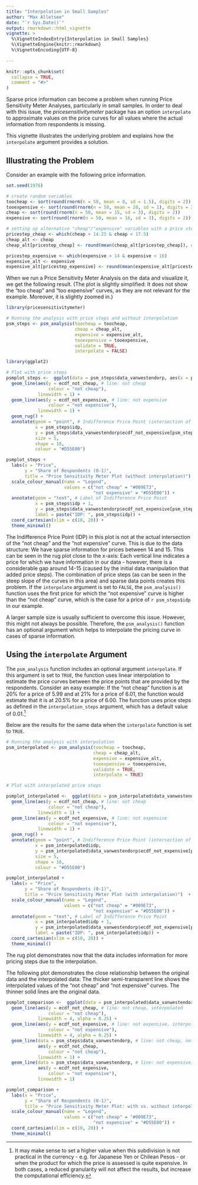 ```yaml
---
title: "Interpolation in Small Samples"
author: "Max Alletsee"
date: "`r Sys.Date()`"
output: rmarkdown::html_vignette
vignette: >
  %\VignetteIndexEntry{Interpolation in Small Samples}
  %\VignetteEngine{knitr::rmarkdown}
  %\VignetteEncoding{UTF-8}  
  
---
```


```r
knitr::opts_chunk$set(
  collapse = TRUE,
  comment = "#>"
)
```

Sparse price information can become a problem when running Price Sensitivity Meter Analyses, particularly in small samples. In order to deal with this issue, the *pricesensitivitymeter* package has an option `interpolate` to approximate values on the price curves for all values where the actual information from respondents is missing.

This vignette illustrates the underlying problem and explains how the `interpolate` argument provides a solution.

## Illustrating the Problem

Consider an example with the following price information.

```r
set.seed(1976)

# create random variables
toocheap <- sort(round(rnorm(n = 50, mean = 8, sd = 1.5), digits = 2))
tooexpensive <- sort(round(rnorm(n = 50, mean = 20, sd = 1), digits = 2))
cheap <- sort(round(rnorm(n = 50, mean = 15, sd = 3), digits = 2))
expensive <- sort(round(rnorm(n = 50, mean = 16, sd = 3), digits = 2))

# setting up alternative "cheap"/"expensive" variables with a price step
pricestep_cheap <- which(cheap > 14.25 & cheap < 17.5)
cheap_alt <- cheap
cheap_alt[pricestep_cheap] <- round(mean(cheap_alt[pricestep_cheap]), digits = 2)

pricestep_expensive <- which(expensive > 14 & expensive < 16)
expensive_alt <- expensive
expensive_alt[pricestep_expensive] <- round(mean(expensive_alt[pricestep_expensive]), digits = 2)
```

When we run a Price Sensitivity Meter Analysis on the data and visualize it, we get the following result. (The plot is slightly simplified: It does not show the "too cheap" and "too expensive" curves, as they are not relevant for the example. Moreover, it is slightly zoomed in.)

```r
library(pricesensitivitymeter)

# Running the analysis with price steps and without interpolation
psm_steps <- psm_analysis(toocheap = toocheap,
                          cheap = cheap_alt,
                          expensive = expensive_alt,
                          tooexpensive = tooexpensive,
                          validate = TRUE,
                          interpolate = FALSE)

library(ggplot2)

# Plot with price steps
psmplot_steps <-  ggplot(data = psm_steps$data_vanwestendorp, aes(x = price)) +
  geom_line(aes(y = ecdf_not_cheap, # line: not cheap
                colour = "not cheap"),
            linewidth = 1) +
  geom_line(aes(y = ecdf_not_expensive, # line: not expensive
                colour = "not expensive"),
            linewidth = 1) +
  geom_rug() +
  annotate(geom = "point", # Indifference Price Point (intersection of "not cheap" and "not expensive")
           x = psm_steps$idp,
           y = psm_steps$data_vanwestendorp$ecdf_not_expensive[psm_steps$data_vanwestendorp$price == psm_steps$idp],
           size = 5,
           shape = 18,
           colour = "#D55E00")

psmplot_steps +
  labs(x = "Price",
       y = "Share of Respondents (0-1)",
       title = "Price Sensitivity Meter Plot (without interpolation)")  +
  scale_colour_manual(name = "Legend",
                      values = c("not cheap" = "#009E73",
                                 "not expensive" = "#D55E00")) +
  annotate(geom = "text", # Label of Indifference Price Point
           x = psm_steps$idp + 1,
           y = psm_steps$data_vanwestendorp$ecdf_not_expensive[psm_steps$data_vanwestendorp$price == psm_steps$idp] - 0.05,
           label = paste("IDP: ", psm_steps$idp)) +
  coord_cartesian(xlim = c(10, 20)) +
  theme_minimal()
```

The Indifference Price Point (IDP) in this plot is not at the actual intersection of the "not cheap" and the "not expensive" curve. This is due to the data structure: We have sparse information for prices between 14 and 15. This can be seen in the rug plot close to the x-axis: Each vertical line indicates a price for which we have information in our data - however, there is a considerable gap around 14-15 (caused by the initial data manipulation that added price steps). The combination of price steps (as can be seen in the steep slope of the curves in this area) and sparse data points creates this problem. If the `interpolate` argument is set to `FALSE`, the `psm_analysis()` function uses the first price for which the "not expensive" curve is higher than the "not cheap" curve, which is the case for a price of `r psm_steps$idp` in our example.

A larger sample size is usually sufficient to overcome this issue. However, this might not always be possible. Therefore, the `psm_analysis()` function has an optional argument which helps to interpolate the pricing curve in cases of sparse information.

## Using the `interpolate` Argument

The `psm_analysis` function includes an optional argument `interpolate`. If this argument is set to `TRUE`, the function uses linear interpolation to estimate the price curves between the price points that are provided by the respondents. Consider an easy example: If the "not cheap" function is at 20% for a price of 5.99 and at 21% for a price of 6.01, the function would estimate that it is at 20.5% for a price of 6.00. The function uses price steps as defined in the `interpolation_steps` argument, which has a default value of 0.01.^[It may make sense to set a higher value when this subdivision is not practical in the currency - e.g. for Japanese Yen or Chilean Pesos - or when the product for which the price is assessed is quite expensive. In both cases, a reduced granularity will not affect the results, but increase the computational efficiency.]

Below are the results for the same data when the `interpolate` function is set to `TRUE`.

```r
# Running the analysis with interpolation
psm_interpolated <- psm_analysis(toocheap = toocheap,
                                 cheap = cheap_alt,
                                 expensive = expensive_alt,
                                 tooexpensive = tooexpensive,
                                 validate = TRUE,
                                 interpolate = TRUE)

# Plot with interpolated price steps

psmplot_interpolated <-  ggplot(data = psm_interpolated$data_vanwestendorp, aes(x = price)) +
  geom_line(aes(y = ecdf_not_cheap, # line: not cheap
                colour = "not cheap"),
            linewidth = 1) +
  geom_line(aes(y = ecdf_not_expensive, # line: not expensive
                colour = "not expensive"),
            linewidth = 1) +
  geom_rug() +
  annotate(geom = "point", # Indifference Price Point (intersection of "cheap" and "expensive")
           x = psm_interpolated$idp,
           y = psm_interpolated$data_vanwestendorp$ecdf_not_expensive[psm_interpolated$data_vanwestendorp$price == psm_interpolated$idp],
           size = 5,
           shape = 18,
           colour = "#D55E00")

psmplot_interpolated +
  labs(x = "Price",
       y = "Share of Respondents (0-1)",
       title = "Price Sensitivity Meter Plot (with interpolation)")  +
  scale_colour_manual(name = "Legend",
                      values = c("not cheap" = "#009E73",
                                 "not expensive" = "#D55E00")) +
  annotate(geom = "text", # Label of Indifference Price Point
           x = psm_interpolated$idp + 1,
           y = psm_interpolated$data_vanwestendorp$ecdf_not_expensive[psm_interpolated$data_vanwestendorp$price == psm_interpolated$idp],
           label = paste("IDP: ", psm_interpolated$idp)) +
  coord_cartesian(xlim = c(10, 20)) +
  theme_minimal()
```

The rug plot demonstrates now that the data includes information for more pricing steps due to the interpolation.

The following plot demonstrates the close relationship between the original data and the interpolated data: The thicker semi-transparent line shows the interpolated values of the "not cheap" and "not expensive" curves. The thinner solid lines are the original data.

```r
psmplot_comparison <-  ggplot(data = psm_interpolated$data_vanwestendorp, aes(x = price)) +
  geom_line(aes(y = ecdf_not_cheap, # line: not cheap, interpolated
                colour = "not cheap"),
            linewidth = 4, alpha = 0.25) +
  geom_line(aes(y = ecdf_not_expensive, # line: not expensive, interpolated
                colour = "not expensive"),
            linewidth = 4, alpha = 0.25) +
  geom_line(data = psm_steps$data_vanwestendorp, # line: not cheap, not interpolated
            aes(y = ecdf_not_cheap, 
                colour = "not cheap"),
            linewidth = 1) +
  geom_line(data = psm_steps$data_vanwestendorp, # line: not expensive, not interpolated
            aes(y = ecdf_not_expensive, 
                colour = "not expensive"),
            linewidth = 1)

psmplot_comparison +
  labs(x = "Price",
       y = "Share of Respondents (0-1)",
       title = "Price Sensitivity Meter Plot: with vs. without interpolation")  +
  scale_colour_manual(name = "Legend",
                      values = c("not cheap" = "#009E73",
                                 "not expensive" = "#D55E00")) +
  coord_cartesian(xlim = c(10, 20)) +
  theme_minimal()
```
